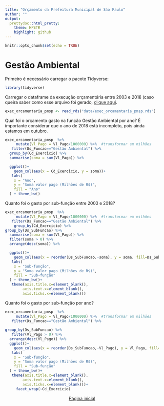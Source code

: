 ```yaml
---
title: "Orçamento da Prefeitura Municipal de São Paulo"
author: ""
output:
  prettydoc::html_pretty:
    theme: HPSTR
    highlight: github
---
```


```r
knitr::opts_chunk$set(echo = TRUE)
```
# Gestão Ambiental


Primeiro é necessário carregar o pacote Tidyverse:
```r
library(tidyverse)

```
Carregar o dataframe da execução orçamentária entre 2003 e 2018 (caso queira saber como esse arquivo foi gerado, [clique aqui](preparardados.html).
```r
exec_orcamentaria_pmsp <- read_rds("data/exec_orcamentaria_pmsp.rds")
```


Qual foi o orçamento gasto na função Gestão Ambiental por ano?
É importante considerar que o ano de 2018 está incompleto, pois ainda estamos em outubro.
```r
exec_orcamentaria_pmsp  %>% 
     mutate(Vl_Pago = Vl_Pago/1000000) %>%  #transformar em milhões
   filter(Ds_Funcao=="Gestão Ambiental") %>%
  group_by(Cd_Exercicio) %>%  
  summarise(soma = sum(Vl_Pago)) %>% 

  ggplot()+
    geom_col(aes(x = Cd_Exercicio, y = soma))+
   labs(
    x = "Ano", 
    y = "Soma valor pago (Milhões de R$)",
    fill = "Ano"
  ) + theme_bw()
```


Quanto foi o gasto por sub-função entre 2003 e 2018?
```r
exec_orcamentaria_pmsp  %>% 
     mutate(Vl_Pago = Vl_Pago/1000000) %>%  #transformar em milhões
   filter(Ds_Funcao=="Gestão Ambiental") %>%
    group_by(Cd_Exercicio) %>% 
group_by(Ds_SubFuncao) %>% 
  summarise(soma = sum(Vl_Pago)) %>%
  filter(soma > 0) %>% 
  arrange(desc(soma)) %>% 

  ggplot()+
    geom_col(aes(x = reorder(Ds_SubFuncao,-soma), y = soma, fill=Ds_SubFuncao))+
   labs(
    x = "Sub-função", 
    y = "Soma valor pago (Milhões de R$)",
    fill = "Sub-função"
  ) + theme_bw()+
   theme(axis.title.x=element_blank(),
        axis.text.x=element_blank(),
        axis.ticks.x=element_blank())

```



Quanto foi o gasto por sub-função por ano?
```r
exec_orcamentaria_pmsp  %>% 
     mutate(Vl_Pago = Vl_Pago/1000000) %>%  #transformar em milhões
   filter(Ds_Funcao=="Gestão Ambiental") %>%
  
group_by(Ds_SubFuncao) %>% 
   filter(Vl_Pago > 0) %>% 
  arrange(desc(Vl_Pago)) %>% 
  ggplot()+
    geom_col(aes(x = reorder(Ds_SubFuncao,-Vl_Pago), y = Vl_Pago, fill=Ds_SubFuncao))+
   labs(
    x = "Sub-função", 
    y = "Soma valor pago (Milhões de R$)",
    fill = "Sub-função"
  ) + theme_bw()+
   theme(axis.title.x=element_blank(),
        axis.text.x=element_blank(),
        axis.ticks.x=element_blank())+
     facet_wrap(~Cd_Exercicio)  

```
<center>[Página inicial](index.html)
</center>